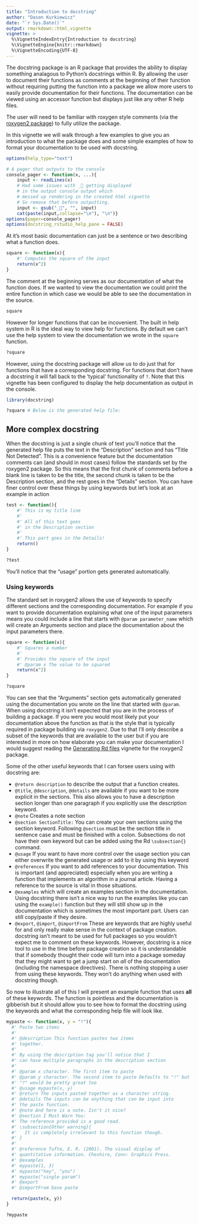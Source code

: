 ```yaml
---
title: "Introduction to docstring"
author: "Dason Kurkiewicz"
date: "`r Sys.Date()`"
output: rmarkdown::html_vignette
vignette: >
  %\VignetteIndexEntry{Introduction to docstring}
  %\VignetteEngine{knitr::rmarkdown}
  %\VignetteEncoding{UTF-8}
---
```



The docstring package is an R package that provides the ability to 
display something analagous to
Python's docstrings within R.  By allowing the user to document
their functions as comments at the beginning of their function
without requiring putting the function into a package we allow
more users to easily provide documentation for their functions.
The documentation can be viewed using an accessor function but
displays just like any other R help files.

The user will need to be familiar with roxygen style comments (via the [roxygen2 package](https://cran.r-project.org/package=roxygen2))
to fully utilize the package.

In this vignette we will walk through a few examples to give you an introduction
to what the package does and some simple examples of how to format your
documentation to be used with docstring.


```r
options(help_type="text")

# A pager that outputs to the console
console_pager <- function(x, ...){
    input <- readLines(x)
    # Had some issues with _ getting displayed
    # in the output console output which
    # messed up rendering in the created html vignette
    # So remove that before outputting.
    input <- gsub("_", "", input)
    cat(paste(input,collapse="\n"), "\n")}
options(pager=console_pager)
options(docstring_rstudio_help_pane = FALSE)
```

At it's most basic documentation can just be a sentence or two describing
what a function does.

```r
square <- function(x){
    #' Computes the square of the input
    return(x^2)
}
```

The comment at the beginning serves as our documentation of what the function does.
If we wanted to view the documentation we could print the entire function
in which case we would be able to see the documentation in the source.

```r
square
```

However for longer functions that can be incovenient. The built in help system in
R is the ideal way to view help for functions.  By default we can't use the 
help system to view the documentation we wrote in the `square` function.

```r
?square
```

However, using the docstring package will allow us to do just that for functions
that have a corresponding docstring.  For functions that don't have a docstring
it will fall back to the 'typical' functionality of `?`. Note that this vignette
has been configured to display the help documentation as output in the console.

```r
library(docstring)
```
```r
?square # Below is the generated help file:
```

## More complex docstring

When the docstring is just a single chunk of text you'll notice that the
generated help file puts the text in the "Description" section and has
"Title Not Detected". This is a convenience feature but the documentation comments
can (and should in most cases) follow the standards set by the roxygen2 package.
So this means that the first chunk of comments before a blank line is taken to
be the title, the second chunk is taken to be the Description section, and the
rest goes in the "Details" section.  You can have finer control over these things
by using keywords but let's look at an example in action

```r
test <- function(){
    #' This is my title line
    #'
    #' All of this text goes
    #' in the Description section
    #'
    #' This part goes in the Details!
    return()
}

?test
```

You'll notice that the "usage" portion gets generated automatically.

### Using keywords

The standard set in roxygen2 allows the use of keywords to specify different
sections and the corresponding documentation.  For example if you want to
provide documentation explaining what one of the input parameters means you
could include a line that starts with `@param parameter_name` which will 
create an Arguments section and place the documentation about the input parameters
there.

```r
square <- function(x){
    #' Squares a number
    #'
    #' Provides the square of the input
    #' @param x The value to be squared
    return(x^2)
}

?square
```

You can see that the "Arguments" section gets automatically generated using
the documentation you wrote on the line that started with `@param`.  When using
docstring it isn't expected that you are in the process of building a package.
If you were you would most likely put your documentation above the function as
that is the style that is typically required in package building via `roxygen2`.
Due to that I'll only describe a subset of the keywords that are available to
the user but if you are interested in more on how elaborate you can make your
documentation I would suggest reading the [Generating Rd files](https://cran.r-project.org/web/packages/roxygen2/vignettes/rd.html) vignette
for the roxygen2 package.

Some of the other useful keywords that I can forsee users using with docstring are:

 - `@return description` to describe the output that a function creates.
 - `@title`, `@description`, `@details` are available if you want to be more
 explicit in the sections. This also allows you to have a description section
 longer than one paragraph if you explicitly use the description keyword.
 - `@note` Creates a note section
 - `@section SectionTitle:` You can create your own sections using the section
 keyword.  Following `@section` must be the section title in sentence case and
 must be finished with a colon. Subsections do not have their own keyword but 
 can be added using the Rd `\subsection{}` command.
 - `@usage` If you want to have more control over the usage section you can
 either overwrite the generated usage or add to it by using this keyword
 - `@references` If you want to add references to your documentation. This is
 important (and appreciated) especially when you are writing a function that
 implements an algorithm in a journal article.  Having a reference to the source
 is vital in those situations.
 - `@examples` which will create an examples section in the documentation. Using
 docstring there isn't a nice way to run the examples like you can using the
 `example()` function but they will still show up in the documentation which
 is sometimes the most important part. Users can still copy/paste if they desire.
 - `@export`, `@import`, `@importFrom` These are keywords that are highly useful
 for and only really make sense in the context of package creation.  docstring
 isn't meant to be used for full packages so you wouldn't expect me to comment
 on these keywords. However, docstring is a nice tool to use in the time before
 package creation so it is understandable that if somebody thought their
 code will turn into a package someday that they might want to get a jump start
 on *all* of the documentation (including the namespace directives).  There is
 nothing stopping a user from using these keywords.  They won't do anything
 when used with docstring though.
 
 So now to illustrate all of this I will present an example function that uses
 **all** of these keywords.  The function is pointless and the documentation is
 gibberish but it should allow you to see how to format the docstring using
 the keywords and what the corresponding help file will look like.

```r
mypaste <- function(x, y = "!"){
  #' Paste two items
  #' 
  #' @description This function pastes two items
  #' together.  
  #'
  #' By using the description tag you'll notice that I
  #' can have multiple paragraphs in the description section
  #' 
  #' @param x character. The first item to paste
  #' @param y character. The second item to paste Defaults to "!" but
  #' "?" would be pretty great too
  #' @usage mypaste(x, y)
  #' @return The inputs pasted together as a character string.
  #' @details The inputs can be anything that can be input into
  #' the paste function.
  #' @note And here is a note. Isn't it nice?
  #' @section I Must Warn You:
  #' The reference provided is a good read.
  #' \subsection{Other warning}{
  #'   It is completely irrelevant to this function though.
  #' }
  #' 
  #' @reference Tufte, E. R. (2001). The visual display of 
  #' quantitative information. Cheshire, Conn: Graphics Press.
  #' @examples
  #' mypaste(1, 3)
  #' mypaste("hey", "you")
  #' mypaste("single param")
  #' @export
  #' @importFrom base paste

  return(paste(x, y))
}

?mypaste
```


